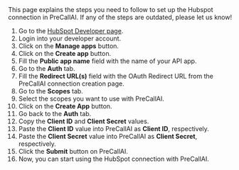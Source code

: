 
<Info>
    This page explains the steps you need to follow to set up the Hubspot connection in PreCallAI. If any of the steps are outdated, please let us know!
</Info>

1. Go to the [HubSpot Developer page](https://developers.hubspot.com/).
2. Login into your developer account.
3. Click on the **Manage apps** button.
4. Click on the **Create app** button.
5. Fill the **Public app name** field with the name of your API app.
6. Go to the **Auth** tab.
7. Fill the **Redirect URL(s)** field with the OAuth Redirect URL from the PreCallAI connection creation page.
8. Go to the **Scopes** tab.
9. Select the scopes you want to use with PreCallAI.
10. Click on the **Create App** button.
11. Go back to the **Auth** tab.
12. Copy the **Client ID** and **Client Secret** values.
13. Paste the **Client ID** value into PreCallAI as **Client ID**, respectively.
14. Paste the **Client Secret** value into PreCallAI as **Client Secret**, respectively.
15. Click the **Submit** button on PreCallAI.
16. Now, you can start using the HubSpot connection with PreCallAI.

